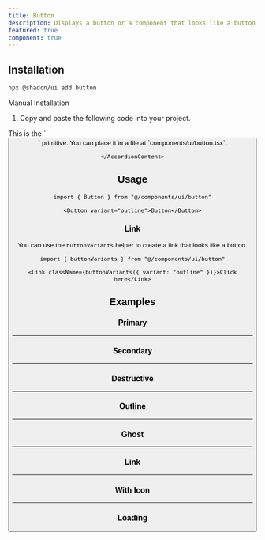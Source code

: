 ```yaml
---
title: Button
description: Displays a button or a component that looks like a button.
featured: true
component: true
---
```


<ComponentExample src="/components/examples/button/demo.tsx">
  <ButtonDemo />
</ComponentExample>

## Installation

```bash
npx @shadcn/ui add button
```

<Accordion type="single" collapsible>
  <AccordionItem value="manual-installation">
    <AccordionTrigger>Manual Installation</AccordionTrigger>
    <AccordionContent>

1. Copy and paste the following code into your project.

<ComponentSource src="/components/ui/button.tsx" />

<Callout>
  This is the `<Button />` primitive. You can place it in a file at
  `components/ui/button.tsx`.
</Callout>

    </AccordionContent>

  </AccordionItem>
</Accordion>

## Usage

```tsx
import { Button } from "@/components/ui/button"
```

```tsx
<Button variant="outline">Button</Button>
```

### Link

You can use the `buttonVariants` helper to create a link that looks like a button.

```tsx
import { buttonVariants } from "@/components/ui/button"
```

```tsx
<Link className={buttonVariants({ variant: "outline" })}>Click here</Link>
```

## Examples

### Primary

<ComponentExample src="/components/examples/button/demo.tsx">
  <ButtonDemo />
</ComponentExample>

---

### Secondary

<ComponentExample src="/components/examples/button/secondary.tsx">
  <ButtonSecondary />
</ComponentExample>

---

### Destructive

<ComponentExample src="/components/examples/button/destructive.tsx">
  <ButtonDestructive />
</ComponentExample>

---

### Outline

<ComponentExample src="/components/examples/button/outline.tsx">
  <ButtonOutline />
</ComponentExample>

---

### Ghost

<ComponentExample src="/components/examples/button/ghost.tsx">
  <ButtonGhost />
</ComponentExample>

---

### Link

<ComponentExample src="/components/examples/button/link.tsx">
  <ButtonLink />
</ComponentExample>

---

### With Icon

<ComponentExample src="/components/examples/button/with-icon.tsx">
  <ButtonWithIcon />
</ComponentExample>

---

### Loading

<ComponentExample src="/components/examples/button/loading.tsx">
  <ButtonLoading />
</ComponentExample>

